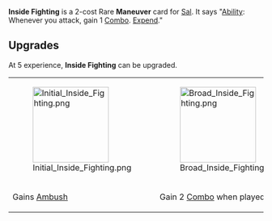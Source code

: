 {{Card
|rarity = Rare
|decktype = Battle
|cardtype = Maneuver
|character = Sal
|keywords = [[Ability]], [[Combo]], [[Expend]]
|upgradeable = Yes
|expreq = 5
|upgrade1 = Initial Inside Fighting
|upgrade2 = Broad Inside Fighting}}
{{Quote|Make some space! She has you right where she wants you!}}
'''Inside Fighting''' is a 2-cost Rare '''Maneuver''' card for [[Sal]]. It says "[[Ability]]: Whenever you attack, gain 1 [[Combo]]. [[Expend]]."

==Upgrades==
At 5 experience, '''Inside Fighting''' can be upgraded.
{| class="wikitable" style="text-align:center"
|-
|[[File:Initial Inside Fighting.png|150px]]
|[[File:Broad Inside Fighting.png|150px]]
|-
!Gains [[Ambush]]
!Gain 2 [[Combo]] when played
|}